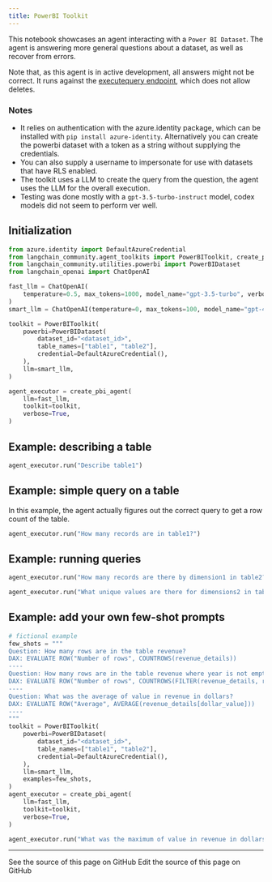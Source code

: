 ```yaml
---
title: PowerBI Toolkit
---
```


This notebook showcases an agent interacting with a `Power BI Dataset`. The agent is answering more general questions about a dataset, as well as recover from errors.

Note that, as this agent is in active development, all answers might not be correct. It runs against the [executequery endpoint](https://learn.microsoft.com/en-us/rest/api/power-bi/datasets/execute-queries), which does not allow deletes.

### Notes

- It relies on authentication with the azure.identity package, which can be installed with `pip install azure-identity`. Alternatively you can create the powerbi dataset with a token as a string without supplying the credentials.
- You can also supply a username to impersonate for use with datasets that have RLS enabled.
- The toolkit uses a LLM to create the query from the question, the agent uses the LLM for the overall execution.
- Testing was done mostly with a `gpt-3.5-turbo-instruct` model, codex models did not seem to perform ver well.

## Initialization

```python
from azure.identity import DefaultAzureCredential
from langchain_community.agent_toolkits import PowerBIToolkit, create_pbi_agent
from langchain_community.utilities.powerbi import PowerBIDataset
from langchain_openai import ChatOpenAI
```

```python
fast_llm = ChatOpenAI(
    temperature=0.5, max_tokens=1000, model_name="gpt-3.5-turbo", verbose=True
)
smart_llm = ChatOpenAI(temperature=0, max_tokens=100, model_name="gpt-4", verbose=True)

toolkit = PowerBIToolkit(
    powerbi=PowerBIDataset(
        dataset_id="<dataset_id>",
        table_names=["table1", "table2"],
        credential=DefaultAzureCredential(),
    ),
    llm=smart_llm,
)

agent_executor = create_pbi_agent(
    llm=fast_llm,
    toolkit=toolkit,
    verbose=True,
)
```

## Example: describing a table

```python
agent_executor.run("Describe table1")
```

## Example: simple query on a table

In this example, the agent actually figures out the correct query to get a row count of the table.

```python
agent_executor.run("How many records are in table1?")
```

## Example: running queries

```python
agent_executor.run("How many records are there by dimension1 in table2?")
```

```python
agent_executor.run("What unique values are there for dimensions2 in table2")
```

## Example: add your own few-shot prompts

```python
# fictional example
few_shots = """
Question: How many rows are in the table revenue?
DAX: EVALUATE ROW("Number of rows", COUNTROWS(revenue_details))
----
Question: How many rows are in the table revenue where year is not empty?
DAX: EVALUATE ROW("Number of rows", COUNTROWS(FILTER(revenue_details, revenue_details[year] <> "")))
----
Question: What was the average of value in revenue in dollars?
DAX: EVALUATE ROW("Average", AVERAGE(revenue_details[dollar_value]))
----
"""
toolkit = PowerBIToolkit(
    powerbi=PowerBIDataset(
        dataset_id="<dataset_id>",
        table_names=["table1", "table2"],
        credential=DefaultAzureCredential(),
    ),
    llm=smart_llm,
    examples=few_shots,
)
agent_executor = create_pbi_agent(
    llm=fast_llm,
    toolkit=toolkit,
    verbose=True,
)
```

```python
agent_executor.run("What was the maximum of value in revenue in dollars in 2022?")
```

---

<CardGroup cols={2}>
  <Card title="View Source" icon="eye" href="https://github.com/langchain-ai/docs/blob/main/src/oss/python/integrations/tools/powerbi.mdx">
    See the source of this page on GitHub
  </Card>
  <Card title="Edit Source" icon="pen-to-square" href="https://github.com/langchain-ai/docs/edit/main/src/oss/python/integrations/tools/powerbi.mdx">
    Edit the source of this page on GitHub
  </Card>
</CardGroup>
